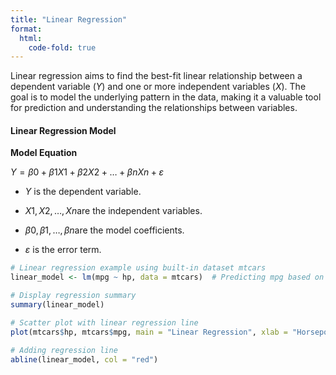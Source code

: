 ```yaml
---
title: "Linear Regression"
format: 
  html:
    code-fold: true
---
```


Linear regression aims to find the best-fit linear relationship between a dependent variable ($Y$) and one or more independent variables ($X$). The goal is to model the underlying pattern in the data, making it a valuable tool for prediction and understanding the relationships between variables.

#### **Linear Regression Model**

**Model Equation**

$Y=β0​+β1​X1​+β2​X2​+…+βn​Xn​+ε$

-   $Y$ is the dependent variable.

-   $X1​,X2​,…,Xn​$ are the independent variables.

-   $β0​,β1​,…,βn​$ are the model coefficients.

-   $ε$ is the error term.

```r
# Linear regression example using built-in dataset mtcars
linear_model <- lm(mpg ~ hp, data = mtcars)  # Predicting mpg based on horsepower

# Display regression summary
summary(linear_model)

# Scatter plot with linear regression line
plot(mtcars$hp, mtcars$mpg, main = "Linear Regression", xlab = "Horsepower", ylab = "Miles Per Gallon")

# Adding regression line
abline(linear_model, col = "red")

```

## 
